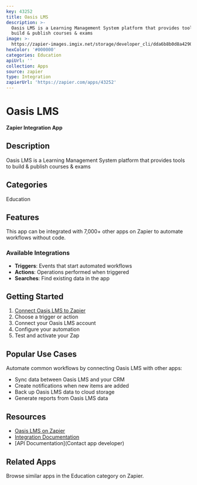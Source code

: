 ```yaml
---
key: 43252
title: Oasis LMS
description: >-
  Oasis LMS is a Learning Management System platform that provides tools to
  build & publish courses & exams
image: >-
  https://zapier-images.imgix.net/storage/developer_cli/dda6b8b0d8a42907ebb77556bb74d299_2.png?auto=format%2Ccompress&ixlib=python-3.0.0&q=50
hexColor: '#000000'
categories: Education
apiUrl: ''
collection: Apps
source: zapier
type: Integration
zapierUrl: 'https://zapier.com/apps/43252'
---
```

# Oasis LMS

**Zapier Integration App**

## Description

Oasis LMS is a Learning Management System platform that provides tools to build & publish courses & exams

## Categories

Education

## Features

This app can be integrated with 7,000+ other apps on Zapier to automate workflows without code.

### Available Integrations

- **Triggers**: Events that start automated workflows
- **Actions**: Operations performed when triggered
- **Searches**: Find existing data in the app

## Getting Started

1. [Connect Oasis LMS to Zapier](https://zapier.com/apps/43252)
2. Choose a trigger or action
3. Connect your Oasis LMS account
4. Configure your automation
5. Test and activate your Zap

## Popular Use Cases

Automate common workflows by connecting Oasis LMS with other apps:

- Sync data between Oasis LMS and your CRM
- Create notifications when new items are added
- Back up Oasis LMS data to cloud storage
- Generate reports from Oasis LMS data

## Resources

- [Oasis LMS on Zapier](https://zapier.com/apps/43252)
- [Integration Documentation](https://zapier.com/apps/43252/integrations)
- [API Documentation](Contact app developer)

## Related Apps

Browse similar apps in the Education category on Zapier.
